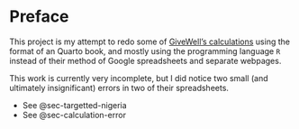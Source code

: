 # Preface {.unnumbered}

This project is my attempt to redo some of [GiveWell's calculations](https://docs.google.com/spreadsheets/d/1WqNL0PEA4cT470ALp0nItEEU8gM_IlhVNIJK1GqnFVE/edit?usp=sharing) using the format of an Quarto book, and mostly using the programming language `R` instead of their method of Google spreadsheets and separate webpages.

This work is currently very incomplete, but I did notice two small (and ultimately insignificant) errors in two of their spreadsheets.

- See @sec-targetted-nigeria
- See @sec-calculation-error
